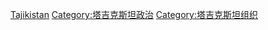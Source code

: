 [[Category:亚洲各国政府|Tajikistan]]
[[Category:塔吉克斯坦政治|Category:塔吉克斯坦政治]]
[[Category:塔吉克斯坦组织|Category:塔吉克斯坦组织]]